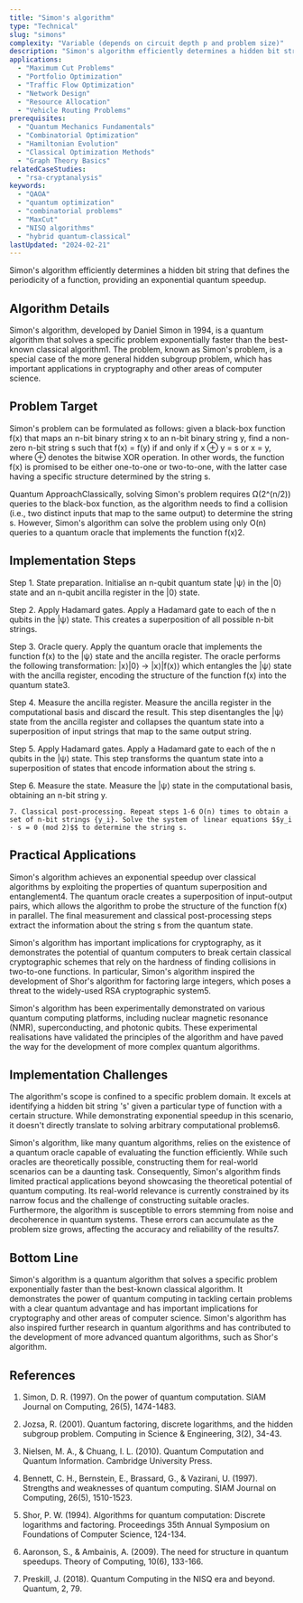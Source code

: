 ```yaml
---
title: "Simon's algorithm"
type: "Technical"
slug: "simons"
complexity: "Variable (depends on circuit depth p and problem size)"
description: "Simon's algorithm efficiently determines a hidden bit string that defines the periodicity of a function, providing an exponential quantum speedup."
applications:
  - "Maximum Cut Problems"
  - "Portfolio Optimization"
  - "Traffic Flow Optimization"
  - "Network Design"
  - "Resource Allocation"
  - "Vehicle Routing Problems"
prerequisites:
  - "Quantum Mechanics Fundamentals"
  - "Combinatorial Optimization"
  - "Hamiltonian Evolution"
  - "Classical Optimization Methods"
  - "Graph Theory Basics"
relatedCaseStudies:
  - "rsa-cryptanalysis"
keywords:
  - "QAOA"
  - "quantum optimization"
  - "combinatorial problems"
  - "MaxCut"
  - "NISQ algorithms"
  - "hybrid quantum-classical"
lastUpdated: "2024-02-21"
---
```



Simon's algorithm efficiently determines a hidden bit string that defines the periodicity of a function, providing an exponential quantum speedup.

## Algorithm Details

Simon's algorithm, developed by Daniel Simon in 1994, is a quantum algorithm that solves a specific problem exponentially faster than the best-known classical algorithm1. The problem, known as Simon's problem, is a special case of the more general hidden subgroup problem, which has important applications in cryptography and other areas of computer science.

## Problem Target

Simon's problem can be formulated as follows: given a black-box function f(x) that maps an n-bit binary string x to an n-bit binary string y, find a non-zero n-bit string s such that f(x) = f(y) if and only if x ⊕ y = s or x = y, where ⊕ denotes the bitwise XOR operation. In other words, the function f(x) is promised to be either one-to-one or two-to-one, with the latter case having a specific structure determined by the string s.

Quantum ApproachClassically, solving Simon's problem requires Ω(2^(n/2)) queries to the black-box function, as the algorithm needs to find a collision (i.e., two distinct inputs that map to the same output) to determine the string s. However, Simon's algorithm can solve the problem using only O(n) queries to a quantum oracle that implements the function f(x)2.

## Implementation Steps


Step 1. State preparation. Initialise an n-qubit quantum state |ψ⟩ in the |0⟩ state and an n-qubit ancilla register in the |0⟩ state.

Step 2. Apply Hadamard gates. Apply a Hadamard gate to each of the n qubits in the |ψ⟩ state. This creates a superposition of all possible n-bit strings.

Step 3. Oracle query. Apply the quantum oracle that implements the function f(x) to the |ψ⟩ state and the ancilla register. The oracle performs the following transformation: |x⟩|0⟩ → |x⟩|f(x)⟩ which entangles the |ψ⟩ state with the ancilla register, encoding the structure of the function f(x) into the quantum state3.

Step 4. Measure the ancilla register. Measure the ancilla register in the computational basis and discard the result. This step disentangles the |ψ⟩ state from the ancilla register and collapses the quantum state into a superposition of input strings that map to the same output string.

Step 5. Apply Hadamard gates. Apply a Hadamard gate to each of the n qubits in the |ψ⟩ state. This step transforms the quantum state into a superposition of states that encode information about the string s.

Step 6. Measure the state. Measure the |ψ⟩ state in the computational basis, obtaining an n-bit string y.

```
7. Classical post-processing. Repeat steps 1-6 O(n) times to obtain a set of n-bit strings {y_i}. Solve the system of linear equations $$y_i · s = 0 (mod 2)$$ to determine the string s.
```

## Practical Applications

Simon's algorithm achieves an exponential speedup over classical algorithms by exploiting the properties of quantum superposition and entanglement4. The quantum oracle creates a superposition of input-output pairs, which allows the algorithm to probe the structure of the function f(x) in parallel. The final measurement and classical post-processing steps extract the information about the string s from the quantum state.

Simon's algorithm has important implications for cryptography, as it demonstrates the potential of quantum computers to break certain classical cryptographic schemes that rely on the hardness of finding collisions in two-to-one functions. In particular, Simon's algorithm inspired the development of Shor's algorithm for factoring large integers, which poses a threat to the widely-used RSA cryptographic system5.

Simon's algorithm has been experimentally demonstrated on various quantum computing platforms, including nuclear magnetic resonance (NMR), superconducting, and photonic qubits. These experimental realisations have validated the principles of the algorithm and have paved the way for the development of more complex quantum algorithms.

## Implementation Challenges

The algorithm's scope is confined to a specific problem domain. It excels at identifying a hidden bit string 's' given a particular type of function with a certain structure. While demonstrating exponential speedup in this scenario, it doesn't directly translate to solving arbitrary computational problems6.

Simon's algorithm, like many quantum algorithms, relies on the existence of a quantum oracle capable of evaluating the function efficiently. While such oracles are theoretically possible, constructing them for real-world scenarios can be a daunting task. Consequently, Simon's algorithm finds limited practical applications beyond showcasing the theoretical potential of quantum computing. Its real-world relevance is currently constrained by its narrow focus and the challenge of constructing suitable oracles. Furthermore, the algorithm is susceptible to errors stemming from noise and decoherence in quantum systems. These errors can accumulate as the problem size grows, affecting the accuracy and reliability of the results7.

## Bottom Line

Simon's algorithm is a quantum algorithm that solves a specific problem exponentially faster than the best-known classical algorithm. It demonstrates the power of quantum computing in tackling certain problems with a clear quantum advantage and has important implications for cryptography and other areas of computer science. Simon's algorithm has also inspired further research in quantum algorithms and has contributed to the development of more advanced quantum algorithms, such as Shor's algorithm.

## References

1. Simon, D. R. (1997). On the power of quantum computation. SIAM Journal on Computing, 26(5), 1474-1483.

2. Jozsa, R. (2001). Quantum factoring, discrete logarithms, and the hidden subgroup problem. Computing in Science & Engineering, 3(2), 34-43.

3. Nielsen, M. A., & Chuang, I. L. (2010). Quantum Computation and Quantum Information. Cambridge University Press.

4. Bennett, C. H., Bernstein, E., Brassard, G., & Vazirani, U. (1997). Strengths and weaknesses of quantum computing. SIAM Journal on Computing, 26(5), 1510-1523.

5. Shor, P. W. (1994). Algorithms for quantum computation: Discrete logarithms and factoring. Proceedings 35th Annual Symposium on Foundations of Computer Science, 124-134.

6. Aaronson, S., & Ambainis, A. (2009). The need for structure in quantum speedups. Theory of Computing, 10(6), 133-166.

7. Preskill, J. (2018). Quantum Computing in the NISQ era and beyond. Quantum, 2, 79.